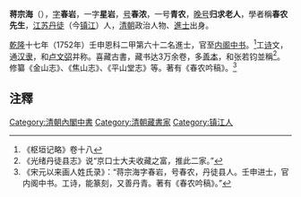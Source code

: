 '''蒋宗海'''（{{bd|?||?|}}），[[表字|字]]'''春岩'''，一字'''星岩'''，[[号|号]]'''春浓'''，一号'''青农'''，[[晚号|晚号]]'''归求老人'''，學者稱'''春农先生'''，[[江苏|江苏]][[丹徒|丹徒]]（今[[镇江|镇江]]）人，[[清朝|清朝]]政治人物、[[進士|進士]]出身。

[[乾隆|乾隆]]十七年（1752年）壬申恩科二甲第六十二名進士，官至[[内阁中书|内阁中书]]。<ref>《枢垣记略》卷十八</ref>工[[诗|诗]]文，通[[汉隶|汉隶]]，和[[卢文弨|卢文弨]]并称。喜藏古書，藏书达3万余卷，多[[善本|善本]]，和张若钧並稱<ref>《光绪丹徒县志》说“京口士大夫收藏之富，推此二家。”</ref>。修纂《金山志》、《焦山志》、《平山堂志》等。著有《春农吟稿》。<ref>《宋元以来画人姓氏录》：“蒋宗海字春岩，号春农，丹徒县人。壬申进士，官内阁中书。工诗，能篆刻，又善丹青。著有《春农吟稿》。”</ref>

== 注釋 ==
{{reflist}}
{{清朝人物小作品}}

{{乾隆十七年壬申恩科殿試金榜}}
{{DEFAULTSORT:Jiang蒋}}
[[Category:清朝內閣中書|Category:清朝內閣中書]]
[[Category:清朝藏書家|Category:清朝藏書家]]
[[Category:镇江人|Category:镇江人]]